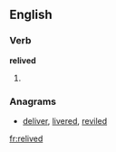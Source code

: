 ==English==

===Verb===
'''relived'''

# {{past of|relive}}

===Anagrams===
* [[deliver#English|deliver]], [[livered#English|livered]], [[reviled#English|reviled]]

[[fr:relived]]
